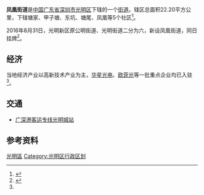 '''凤凰街道'''是[[中华人民共和国|中国]][[广东省|广东省]][[深圳市|深圳市]][[光明区|光明区]]下辖的一个[[街道_(行政区划)|街道]]。辖区总面积22.20平方公里，下辖塘家、甲子塘、东坑、塘尾、凤凰等5个社区<ref name=people>{{cite news |title=深圳光明新区6个新设街道办事处简介 |url=http://sz.people.com.cn/n2/2016/0901/c202846-28930264.html |publisher=深圳商报 |date=2016年9月1日 |accessdate=2016年9月2日 |archive-date=2016年9月13日 |archive-url=https://web.archive.org/web/20160913165617/http://sz.people.com.cn/n2/2016/0901/c202846-28930264.html |dead-url=no }}</ref>。

2016年8月31日，光明新区原公明街道、光明街道二分为六，新设凤凰街道，同日挂牌<ref>{{cite news |title=光明新区分设6个办事处 |url=http://news.sina.com.cn/o/2016-09-01/doc-ifxvqefm5240640.shtml |publisher=深圳商报 |date=2016年9月1日 |accessdate=2016-09-02 |archive-date=2016-09-15 |archive-url=https://web.archive.org/web/20160915163544/http://news.sina.com.cn/o/2016-09-01/doc-ifxvqefm5240640.shtml |dead-url=no }}</ref>。

==经济==
当地经济产业以高新技术产业为主，[[华星光电|华星光电]]、[[欧菲光|欧菲光]]等一批重点企业均已入驻<ref name=people/>。

==交通==
*[[广深港客运专线|广深港客运专线]][[光明城站|光明城站]]

==参考资料==
{{reflist}}

{{深圳小作品}}
{{深圳市光明区行政区划}}
[[Category:深圳街道_(行政区划)|光明區]]
[[Category:光明区行政区划|Category:光明区行政区划]]